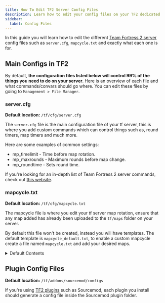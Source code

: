 ```yaml
---
title: How To Edit TF2 Server Config Files
description: Learn how to edit your config files on your TF2 dedicated server.
sidebar:
  label: Config Files
---
```


In this guide you will learn how to edit the different [Team Fortress 2 server](https://www.gamehostbros.com/team-fortress-2-server-hosting/) config files such as `server.cfg`, `mapcycle.txt` and exactly what each one is for.

## Main Configs in TF2
By default, **the configuration files listed below will control 99% of the things you need to do on your server**. Here is an overview of each file and what commands/convars should go where. You can edit these files by going to `Management > File Manager`.

### server.cfg
**Default location:** `/tf/cfg/server.cfg`

The `server.cfg` file is the main configuration file of your tf server, this is where you add custom commands which can control things such as, round timers, map timers and much more. 

Here are some examples of common settings:

- mp_timelimit - Time before map rotation.
- mp_maxrounds - Maximum rounds before map change.
- mp_roundtime - Sets round time.

If you're looking for an in-depth list of Team Fortress 2 server commands, check out [this website](https://developer.valvesoftware.com/wiki/List_of_Team_Fortress_2_console_commands_and_variables).

### mapcycle.txt
**Default location:** `/tf/cfg/mapcycle.txt`

The mapcycle file is where you edit your tf server map rotation, ensure that any map added has already been uploaded to the `tf/maps` folder on your server.

By default this file won't be created, instead you will have templates. The default template is `mapcycle_default.txt`, to enable a custom mapcycle create a file named `mapcycle.txt` and add your desired maps. 

<details>
<summary>Default Contents</summary>

- cp_gravelpit
- cp_dustbowl
- cp_granary
- cp_well
- ctf_2fort
- tc_hydro
- ctf_well
- cp_badlands
- pl_goldrush
- cp_fastlane
- ctf_turbine
- pl_badwater
- cp_steel
- cp_egypt_final
- cp_junction_final
- plr_pipeline
- pl_hoodoo_final
- koth_sawmill
- koth_nucleus
- koth_viaduct
- ctf_sawmill
- cp_yukon_final
- koth_harvest_final
- ctf_doublecross
- cp_gorge
- cp_freight_final1
- pl_upward
- plr_hightower
- pl_thundermountain
- cp_coldfront
- cp_mountainlab
- cp_degrootkeep
- cp_5gorge
- pl_frontier_final
- plr_nightfall_final
- koth_lakeside_final
- koth_badlands
- pl_barnblitz
- cp_gullywash_final1
- cp_foundry
- sd_doomsday
- koth_king
- cp_process_final
- cp_standin_final
- cp_snakewater_final1
- cp_sunshine
- cp_metalworks
- pl_swiftwater_final1
</details>

## Plugin Config Files
**Default location:** `/tf/addons/sourcemod/configs`

If you're using [TF2 plugins](/games/team-fortress-2/installing-plugins/) such as Sourcemod, each plugin you install should generate a config file inside the Sourcemod plugin folder.
